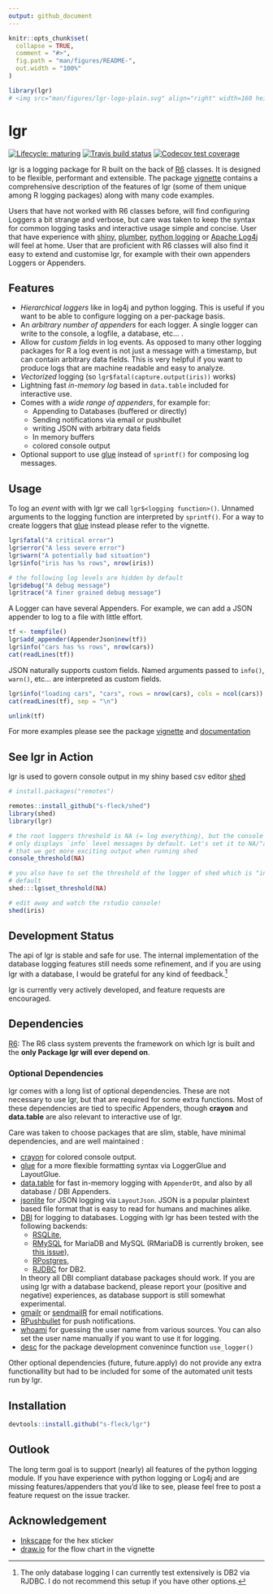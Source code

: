 ```yaml
---
output: github_document
---
```


<!-- README.md is generated from README.Rmd. Please edit that file -->

```r
knitr::opts_chunk$set(
  collapse = TRUE,
  comment = "#>",
  fig.path = "man/figures/README-",
  out.width = "100%"
)

library(lgr)
# <img src="man/figures/lgr-logo-plain.svg" align="right" width=160 height=160/>
```
# lgr

[![Lifecycle: maturing](https://img.shields.io/badge/lifecycle-maturing-blue.svg)](https://www.tidyverse.org/lifecycle/#maturing)
[![Travis build status](https://travis-ci.org/s-fleck/lgr.svg?branch=master)](https://travis-ci.org/s-fleck/lgr)
[![Codecov test coverage](https://codecov.io/gh/s-fleck/lgr/branch/master/graph/badge.svg)](https://codecov.io/gh/s-fleck/lgr?branch=master)

lgr is a logging package for R built on the back of 
[R6](https://github.com/r-lib/R6) classes. It is designed to be flexible,
performant and extensible. The package 
[vignette](https://s-fleck.github.io/lgr/articles/lgr.html) contains a 
comprehensive description of the features of lgr (some of them unique among
R logging packages) along with many code examples.

Users that have not worked with R6 classes before, will find configuring
Loggers a bit strange and verbose, but care was taken to keep
the syntax for common logging tasks and interactive usage simple and concise.
User that have experience with 
  [shiny](https://github.com/rstudio/shiny), 
  [plumber](https://github.com/trestletech/plumber),
  [python logging](https://docs.python.org/3/library/logging.html) or 
  [Apache Log4j](https://logging.apache.org/log4j/2.x/) will feel
at home. User that are proficient with R6 classes will also find it easy
to extend and customise lgr, for example with their own appenders Loggers or 
Appenders. 



## Features

* *Hierarchical loggers* like in log4j and python logging. This is useful if you
  want to be able to configure logging on a per-package basis.
* An *arbitrary number of appenders* for each logger. A single logger can write
  to the console, a logfile, a database, etc... .
* Allow for *custom fields* in log events. As opposed to many other logging 
  packages for R a log event is not just a message with a timestamp, but
  can contain arbitrary data fields. This is very helpful if you want to produce
  logs that are machine readable and easy to analyze.
* *Vectorized* logging (so `lgr$fatal(capture.output(iris))` works)
* Lightning fast *in-memory log* based in `data.table` included for 
  interactive use.
* Comes with a *wide range of appenders*, for example for:
    * Appending to Databases (buffered or directly)
    * Sending notifications via email or pushbullet
    * writing JSON with arbitrary data fields
    * In memory buffers
    * colored console output
* Optional support to use [glue](https://glue.tidyverse.org/) instead of 
  `sprintf()` for composing log messages.


## Usage

To log an *event* with with lgr we call `lgr$<logging function>()`. Unnamed 
arguments to the logging function are interpreted by `sprintf()`. For a way
to create loggers that [glue](https://glue.tidyverse.org/) instead
please refer to the vignette.

```r
lgr$fatal("A critical error")
lgr$error("A less severe error")
lgr$warn("A potentially bad situation")
lgr$info("iris has %s rows", nrow(iris))

# the following log levels are hidden by default
lgr$debug("A debug message")
lgr$trace("A finer grained debug message")
```

A Logger can have several Appenders. For example, we can add a JSON appender to
log to a file with little effort. 

```r
tf <- tempfile()
lgr$add_appender(AppenderJson$new(tf))
lgr$info("cars has %s rows", nrow(cars))
cat(readLines(tf))
```

JSON naturally supports custom fields. Named arguments passed to `info()`, 
`warn()`, etc... are interpreted as custom fields.

```r
lgr$info("loading cars", "cars", rows = nrow(cars), cols = ncol(cars))
cat(readLines(tf), sep = "\n")
```

```r
unlink(tf)
```

For more examples please see the 
package 
[vignette](https://s-fleck.github.io/lgr/articles/lgr.html) and 
[documentation](https://s-fleck.github.io/lgr/)


## See lgr in Action

lgr is used to govern console output in my shiny based csv editor 
[shed](https://github.com/s-fleck/shed)

```r
# install.packages("remotes")

remotes::install_github("s-fleck/shed")
library(shed)
library(lgr)

# the root loggers threshold is NA (= log everything), but the console appender
# only displays `info` level messages by default. Let's set it to NA/"all" so
# that we get more exciting output when running shed
console_threshold(NA)

# you also have to set the threshold of the logger of shed which is "info" by
# default
shed:::lg$set_threshold(NA)

# edit away and watch the rstudio console!
shed(iris)  

```


## Development Status

The api of lgr is stable and safe for use. The internal implementation of
the database logging features still needs some refinement, and if you are
using lgr with a database, I would be grateful for any kind of 
feedback.^[The only database logging I can currently test extensively is DB2 via RJDBC. I do not recommend this setup if you have other options.]

lgr is currently very actively developed, and feature requests are encouraged.




## Dependencies

[R6](https://github.com/r-lib/R6): The R6 class system prevents the framework
on which lgr is built and the **only Package lgr will ever depend on**.

### Optional Dependencies

lgr comes with a long list of optional dependencies. These are not necessary to 
use lgr, but that are required for some extra functions. Most of these 
dependencies are tied to specific Appenders, though **crayon** and 
**data.table** are also relevant to interactive use of lgr.

Care was taken to choose packages that are slim, stable, have minimal 
dependencies, and are well maintained :

  - [crayon](https://github.com/r-lib/crayon) for colored console output.
  - [glue](https://glue.tidyverse.org/) for a more flexible formatting syntax
    via LoggerGlue and LayoutGlue.
  - [data.table](https://github.com/Rdatatable/) for fast in-memory 
    logging with `AppenderDt`, and also by all database / DBI Appenders. 
  - [jsonlite](https://github.com/jeroen/jsonlite) for JSON logging via 
    `LayoutJson`. JSON is a popular plaintext based file format that is easy to 
    read for humans and machines alike.
  - [DBI](https://github.com/r-dbi/DBI) for logging to databases. Logging with
    lgr has been tested with the following backends: 
    - [RSQLite](https://github.com/r-dbi/RSQLite), 
    - [RMySQL](https://cran.r-project.org/package=RMySQL) for MariaDB and MySQL (RMariaDB is currently broken, see [this issue](https://github.com/r-dbi/RMariaDB/issues/119)),
    - [RPostgres](https://cran.r-project.org/package=RPostgres),
    - [RJDBC](https://github.com/s-u/RJDBC) for DB2. 
    
    In theory all DBI compliant database packages should work. If you
    are using lgr with a database backend, please report your (positive and
    negative) experiences, as database support is still somewhat experimental.
  - [gmailr](https://cran.r-project.org/package=gmailr) or
    [sendmailR](https://cran.r-project.org/package=sendmailR) for email 
    notifications.
  - [RPushbullet](https://github.com/eddelbuettel/rpushbullet) for push
    notifications.
  - [whoami](https://github.com/r-lib/whoami/blob/master/DESCRIPTION) for 
    guessing the user name from various sources. You can also set the user name 
    manually if you want to use it for logging.
  - [desc](https://CRAN.R-project.org/package=desc) for the package development
    convenince function `use_logger()`
    
  Other optional dependencies (future, future.apply) do not provide any extra
  functionallity but had to be included for some of the automated unit tests
  run by lgr.
    

## Installation

``` r
devtools::install.github("s-fleck/lgr")
```

## Outlook

The long term goal is to support (nearly) all features of the python logging
module. If you have experience with python logging or Log4j and are missing
features/appenders that you'd like to see, please feel free to post a feature 
request on the issue tracker.




## Acknowledgement

* [Inkscape](https://inkscape.org/) for the hex sticker
* [draw.io](https://draw.io/) for the flow chart in the vignette
